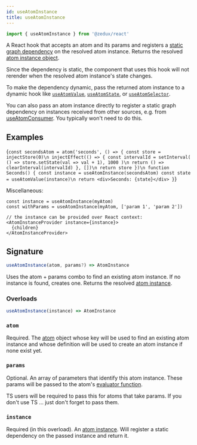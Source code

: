 ```yaml
---
id: useAtomInstance
title: useAtomInstance
---
```



```ts
import { useAtomInstance } from '@zedux/react'
```

A React hook that accepts an atom and its params and registers a [static graph dependency](../glossary#static-graph-dependency) on the resolved atom instance. Returns the resolved [atom instance object](../classes/AtomInstance).

Since the dependency is static, the component that uses this hook will not rerender when the resolved atom instance's state changes.

To make the dependency dynamic, pass the returned atom instance to a dynamic hook like [`useAtomValue`](useAtomValue), [`useAtomState`](useAtomState), or [`useAtomSelector`](useAtomSelector).

You can also pass an atom instance directly to register a static graph dependency on instances received from other sources, e.g. from [useAtomConsumer](useAtomConsumer). You typically won't need to do this.

## Examples

<LiveEditor resultVar="Seconds">{`
const secondsAtom = atom('seconds', () => {
  const store = injectStore(0)\n
  injectEffect(() => {
    const intervalId = setInterval(
      () => store.setState(val => val + 1),
      1000
    )\n
    return () => clearInterval(intervalId)
  }, [])\n
  return store
})\n
function Seconds() {
  const instance = useAtomInstance(secondsAtom)
  const state = useAtomValue(instance)\n
  return <div>Seconds: {state}</div>
}
`}</LiveEditor>

Miscellaneous:

```tsx
const instance = useAtomInstance(myAtom)
const withParams = useAtomInstance(myAtom, ['param 1', 'param 2'])

// the instance can be provided over React context:
<AtomInstanceProvider instance={instance}>
  {children}
</AtomInstanceProvider>
```

## Signature

```ts
useAtomInstance(atom, params?) => AtomInstance
```

Uses the atom + params combo to find an existing atom instance. If no instance is found, creates one. Returns the resolved [atom instance](../classes/AtomInstance).

### Overloads

```ts
useAtomInstance(instance) => AtomInstance
```

### `atom`

Required. The [atom](Atom) object whose key will be used to find an existing atom instance and whose definition will be used to create an atom instance if none exist yet.

### `params`

Optional. An array of parameters that identify this atom instance. These params will be passed to the atom's [evaluator function](../glossary#evaluator).

TS users will be required to pass this for atoms that take params. If you don't use TS ... just don't forget to pass them.

### `instance`

Required (in this overload). An [atom instance](../classes/AtomInstance). Will register a static dependency on the passed instance and return it.
